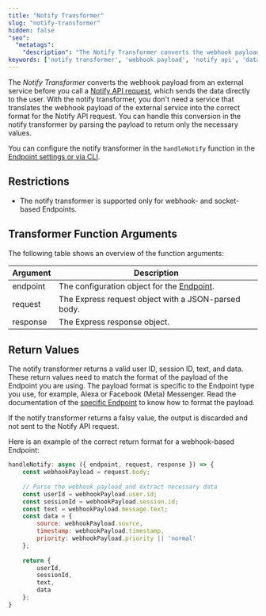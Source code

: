 ```yaml
---
title: "Notify Transformer" 
slug: "notify-transformer" 
hidden: false
"seo":
  "metatags":
    "description": "The Notify Transformer converts the webhook payload from an external service before you call a Notify API request, which sends the data directly to the user."
keywords: ['notify transformer', 'webhook payload', 'notify api', 'data transformation', 'external service integration']
---
```



The _Notify Transformer_ converts the webhook payload from an external service before you call a [Notify API request](/ai/agents/deploy/endpoints/inject-and-notify), which sends the data directly to the user. With the notify transformer, you don't need a service that translates the webhook payload of the external service into the correct format for the Notify API request. You can handle this conversion in the notify transformer by parsing the payload to return only the necessary values.

You can configure the notify transformer in the `handleNotify` function in the [Endpoint settings or via CLI](/ai/for-developers/transformers/overview#working-with-transformers).

## Restrictions

- The notify transformer is supported only for webhook- and socket-based Endpoints.
<ReturnValueRuleSet />

## Transformer Function Arguments

The following table shows an overview of the function arguments:

| Argument | Description                                                                  |
|----------|------------------------------------------------------------------------------|
| endpoint | The configuration object for the [Endpoint](#endpoint-configuration-object). |
| request  | The Express request object with a JSON-parsed body.                          |
| response | The Express response object.                                                 |

<EndpointObject />

## Return Values

The notify transformer returns a valid user ID, session ID, text, and data. These return values need to match the format of the payload of the Endpoint you are using. The payload format is specific to the Endpoint type you use, for example, Alexa or Facebook (Meta) Messenger. Read the documentation of the [specific Endpoint](/ai/agents/deploy/endpoint-reference/overview) to know how to format the payload.

If the notify transformer returns a falsy value, the output is discarded and not sent to the Notify API request.

Here is an example of the correct return format for a webhook-based Endpoint:

```js
handleNotify: async ({ endpoint, request, response }) => {
    const webhookPayload = request.body;
    
    // Parse the webhook payload and extract necessary data
    const userId = webhookPayload.user.id;
    const sessionId = webhookPayload.session.id;
    const text = webhookPayload.message.text;
    const data = {
        source: webhookPayload.source,
        timestamp: webhookPayload.timestamp,
        priority: webhookPayload.priority || 'normal'
    };
    
    return {
        userId,
        sessionId,
        text,
        data
    };
}
```
